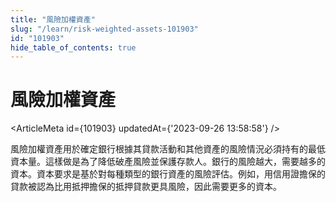 ```yaml
---
title: "風險加權資產"
slug: "/learn/risk-weighted-assets-101903"
id: "101903"
hide_table_of_contents: true
---
```



# 風險加權資產

<ArticleMeta id={101903} updatedAt={'2023-09-26 13:58:58'} />
<div className='border-solid border-b border-t-0 my-4 border-[var(--ifm-color-gray-300)]' />

風險加權資產用於確定銀行根據其貸款活動和其他資產的風險情況必須持有的最低資本量。這樣做是為了降低破產風險並保護存款人。銀行的風險越大，需要越多的資本。資本要求是基於對每種類型的銀行資產的風險評估。例如，用信用證擔保的貸款被認為比用抵押擔保的抵押貸款更具風險，因此需要更多的資本。
